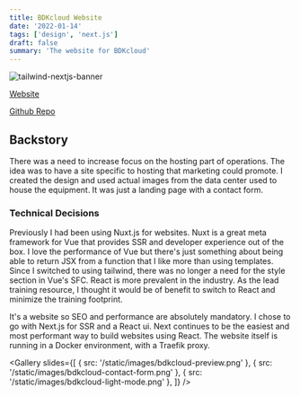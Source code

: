 ```yaml
---
title: BDKcloud Website
date: '2022-01-14'
tags: ['design', 'next.js']
draft: false
summary: 'The website for BDKcloud'
---
```


![tailwind-nextjs-banner](/static/images/bdkcloud-preview.png)

[Website](https://bdkcloud.com/)

[Github Repo](https://github.com/bdkinc/bdkcloud)

## Backstory

There was a need to increase focus on the hosting part of operations. The idea was to have a site specific to
hosting that marketing could promote. I created the design and used actual images from the data center used to house
the equipment. It was just a landing page with a contact form.

### Technical Decisions

Previously I had been using Nuxt.js for websites. Nuxt is a great meta framework for Vue that provides SSR and
developer experience out of the box. I love the performance of Vue but there's just something about being able to
return JSX from a function that I like more than using templates. Since I switched to using tailwind, there was no
longer a need for the style section in Vue's SFC. React is more prevalent in the industry. As the lead training
resource, I thought it would be of benefit to switch to React and minimize the training footprint.

It's a website so SEO and performance are absolutely mandatory. I chose to go with Next.js for SSR and a React ui.
Next continues to be the easiest and most performant way to build websites using React. The website itself is
running in a Docker environment, with a Traefik proxy.

<Gallery
  slides={[
    { src: '/static/images/bdkcloud-preview.png' },
    { src: '/static/images/bdkcloud-contact-form.png' },
    { src: '/static/images/bdkcloud-light-mode.png' },
  ]}
/>
